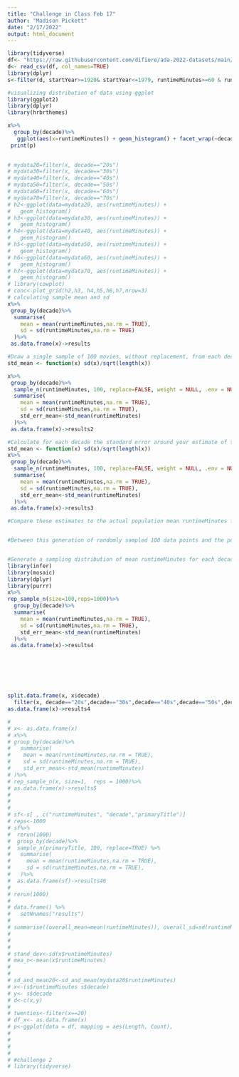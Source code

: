 ```yaml
---
title: "Challenge in Class Feb 17"
author: "Madison Pickett"
date: "2/17/2022"
output: html_document
---
```


```r
library(tidyverse)
df<- "https://raw.githubusercontent.com/difiore/ada-2022-datasets/main/IMDB-movies.csv"
d<- read_csv(df, col_names=TRUE)
library(dplyr)
s<-filter(d, startYear>=1920& startYear<=1979, runtimeMinutes>=60 & runtimeMinutes<=180)%>%mutate(decade=case_when(startYear%in%1920:1929~"20s",startYear%in%1930:1939~"30s",startYear%in%1940:1949~"40s",startYear%in%1950:1959~"50s",startYear%in%1960:1969~"60s",startYear%in%1970:1979~"70s"))

#visualizing distribution of data using ggplot
library(ggplot2)
library(dplyr)
library(hrbrthemes)

x%>%
  group_by(decade)%>%
   ggplot(aes(x=runtimeMinutes)) + geom_histogram() + facet_wrap(~decade) ->p
 print(p)
 

# mydata20=filter(x, decade=="20s")
# mydata30=filter(x, decade=="30s")
# mydata40=filter(x, decade=="40s")
# mydata50=filter(x, decade=="50s")
# mydata60=filter(x, decade=="60s")
# mydata70=filter(x, decade=="70s")
# h2<-ggplot(data=mydata20, aes(runtimeMinutes)) + 
#   geom_histogram()
# h3<-ggplot(data=mydata30, aes(runtimeMinutes)) + 
#   geom_histogram()
# h4<-ggplot(data=mydata40, aes(runtimeMinutes)) + 
#   geom_histogram()
# h5<-ggplot(data=mydata50, aes(runtimeMinutes)) + 
#   geom_histogram()
# h6<-ggplot(data=mydata60, aes(runtimeMinutes)) + 
#   geom_histogram()
# h7<-ggplot(data=mydata70, aes(runtimeMinutes)) + 
#   geom_histogram()
# library(cowplot)
# conc<-plot_grid(h2,h3, h4,h5,h6,h7,nrow=3)
# calculating sample mean and sd
x%>%
 group_by(decade)%>%
  summarise(
    mean = mean(runtimeMinutes,na.rm = TRUE),
    sd = sd(runtimeMinutes,na.rm = TRUE)
  )%>%
 as.data.frame(x)->results

#Draw a single sample of 100 movies, without replacement, from each decade and calculate the single sample mean and single sample standard deviation in runtimeMinutes for each decades. Recall that your single sample mean for each decade is an estimate of the population mean for each decade.
std_mean <- function(x) sd(x)/sqrt(length(x))

x%>%
 group_by(decade)%>%
  sample_n(runtimeMinutes, 100, replace=FALSE, weight = NULL, .env = NULL) %>%
  summarise(
    mean = mean(runtimeMinutes,na.rm = TRUE),
    sd = sd(runtimeMinutes,na.rm = TRUE),
    std_err_mean<-std_mean(runtimeMinutes)
  )%>%
 as.data.frame(x)->results2

#Calculate for each decade the standard error around your estimate of the population mean runtimeMinutes based on the standard deviation and sample size (n=100 movies) of your single sample.
std_mean <- function(x) sd(x)/sqrt(length(x))
x%>%
 group_by(decade)%>%
  sample_n(runtimeMinutes, 100, replace=FALSE, weight = NULL, .env = NULL) %>%
  summarise(
    mean = mean(runtimeMinutes,na.rm = TRUE),
    sd = sd(runtimeMinutes,na.rm = TRUE),
    std_err_mean<-std_mean(runtimeMinutes)
  )%>%
 as.data.frame(x)->results3

#Compare these estimates to the actual population mean runtimeMinutes for each decade and to the calculated SE in the population mean for samples of size 100 based on the population standard deviation for each decade.


#Between this generation of randomly sampled 100 data points and the population, there was the largest difference between means for the 60s. Though the 20s showed the highest standard error and standard deviation, it is a product of random sampling for this particular iteration that the 60s showed the largest difference in mean. For a greater number of iterations, I predict that the 20s will show the greatest difference in mean. The standard error for the sample was overall higher than for the population as was sd, however, much as I said above I believe that this variability is due to sampling and will become more uniform as I increase the repitions, or iterations of sampling.


#Generate a sampling distribution of mean runtimeMinutes for each decade by [a] drawing 1000 samples of 100 movies from each decade and, for each sample, [b] calculating the mean runtimeMinutes and the standard deviation in runtimeMinutes for each decade. Use either the do(reps) * formulation from {mosaic}, the rerun() function from {purrr}, or the rep_sample_n() workflow from {infer} to generate your these sampling distributions (see Module 12).
library(infer)
library(mosaic)
library(dplyr)
library(purrr)
x%>%
rep_sample_n(size=100,reps=1000)%>%
  group_by(decade)%>%
  summarise(
    mean = mean(runtimeMinutes,na.rm = TRUE),
    sd = sd(runtimeMinutes,na.rm = TRUE),
    std_err_mean<-std_mean(runtimeMinutes)
  )%>%
 as.data.frame(x)->results4







split.data.frame(x, x$decade)
  filter(x, decade=="20s",decade=="30s",decade=="40s",decade=="50s",decade=="60s",decade=="70s")%>%
as.data.frame(x)->results4

# 
# x<- as.data.frame(x)
# x%>%
# group_by(decade)%>%
#   summarise(
#    mean = mean(runtimeMinutes,na.rm = TRUE),
#    sd = sd(runtimeMinutes,na.rm = TRUE),
#    std_err_mean<-std_mean(runtimeMinutes)
# )%>%
# rep_sample_n(x, size=1,  reps = 1000)%>%
# as.data.frame(x)->results5
# 
# 
# 
# sf<-s[ , c("runtimeMinutes", "decade","primaryTitle")]  
# reps<-1000
# sf%>%
#  rerun(1000)
#  group_by(decade)%>%
#  sample_n(primaryTitle, 100, replace=TRUE) %>%
#   summarise(
#     mean = mean(runtimeMinutes,na.rm = TRUE),
#     sd = sd(runtimeMinutes,na.rm = TRUE),
#   )%>%
#  as.data.frame(sf)->results46
# 
# rerun(1000)
#   
# data.frame() %>%
#   setNnames("results")
# 
# summarise((overall_mean=mean(runtimeMinutes)), overall_sd=sd(runtimeMinutes))
# 
#           
#           
# stand_dev<-sd(x$runtimeMinutes)
# mea_n<-mean(x$runtimeMinutes)
# 
# 
# sd_and_mean20<-sd_and_mean(mydata20$runtimeMinutes)
# x<-(s$runtimeMinutes s$decade)
# y<- s$decade
# d<-c(x,y)
# 
# twenties<-filter(x==20)
# df_x<- as.data.frame(x)
# p<-ggplot(data = df, mapping = aes(Length, Count),
# 
#           
#           
#           
# #challenge 2
# library(tidyverse)

```

